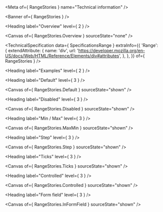 
<Meta of={ RangeStories } name="Technical information" />

<Banner of={ RangeStories } />

<Heading label="Overview" level={ 2 } />

<Canvas of={ RangeStories.Overview } sourceState="none" />

<TechnicalSpecification
  data={ SpecificationsRange }
  extraInfo={{
    'Range': {
      extendAttribute: {
        name: 'div',
        url: 'https://developer.mozilla.org/en-US/docs/Web/HTML/Reference/Elements/div#attributes',
      },
    },
  }}
  of={ RangeStories } />

<Heading label="Examples" level={ 2 } />

<Heading label="Default" level={ 3 } />

<Canvas of={ RangeStories.Default } sourceState="shown" />

<Heading label="Disabled" level={ 3 } />

<Canvas of={ RangeStories.Disabled } sourceState="shown" />

<Heading label="Min / Max" level={ 3 } />

<Canvas of={ RangeStories.MaxMin } sourceState="shown" />

<Heading label="Step" level={ 3 } />

<Canvas of={ RangeStories.Step } sourceState="shown" />

<Heading label="Ticks" level={ 3 } />

<Canvas of={ RangeStories.Ticks } sourceState="shown" />

<Heading label="Controlled" level={ 3 } />

<Canvas of={ RangeStories.Controlled } sourceState="shown" />

<Heading label="Form field" level={ 3 } />

<Canvas of={ RangeStories.InFormField } sourceState="shown" />
